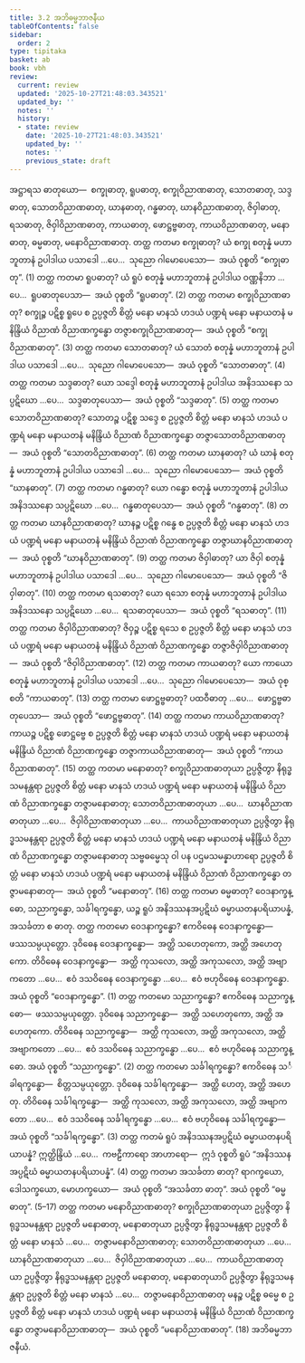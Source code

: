 ```yaml
---
title: 3.2 အဘိဓမ္မဘာဇနီယ
tableOfContents: false
sidebar:
  order: 2
type: tipitaka
basket: ab
book: vbh
review:
  current: review
  updated: '2025-10-27T21:48:03.343521'
  updated_by: ''
  notes: ''
  history:
  - state: review
    date: '2025-10-27T21:48:03.343521'
    updated_by: ''
    notes: ''
    previous_state: draft
---
```



<ReviewStatus review={frontmatter.review} showDetails={true} />

<HypothesisAnnotation frontmatter={frontmatter} />

<DynamicBreadcrumb />

<Division number="183" book="vbh" e="ch" v="30" p="89">

<Paragraph number="644" book="vbh">
အဋ္ဌာရသ ဓာတုယော—  စက္ခုဓာတု, ရူပဓာတု, စက္ခုဝိညာဏဓာတု, သောတဓာတု, သဒ္ဒဓာတု, သောတဝိညာဏဓာတု, ဃာနဓာတု, ဂန္ဓဓာတု, ဃာနဝိညာဏဓာတု, ဇိဝှါဓာတု, ရသဓာတု, ဇိဝှါဝိညာဏဓာတု, ကာယဓာတု, ဖောဋ္ဌဗ္ဗဓာတု, ကာယဝိညာဏဓာတု, မနောဓာတု, ဓမ္မဓာတု, မနောဝိညာဏဓာတု.
</Paragraph>

</Division>
<Division number="184" book="vbh" e="ch" v="30" p="89">

<Paragraph number="645" book="vbh">
တတ္ထ ကတမာ စက္ခုဓာတု? ယံ စက္ခု စတုန္နံ မဟာဘူတာနံ ဥပါဒါယ ပသာဒေါ …ပေ…  သုညော ဂါမောပေသော—  အယံ ဝုစ္စတိ “စက္ခုဓာတု”. (1)
</Paragraph>

<Paragraph number="646" book="vbh">
တတ္ထ ကတမာ ရူပဓာတု? ယံ ရူပံ စတုန္နံ မဟာဘူတာနံ ဥပါဒါယ ဝဏ္ဏနိဘာ …ပေ…  ရူပဓာတုပေသာ—  အယံ ဝုစ္စတိ “ရူပဓာတု”. (2)
</Paragraph>

<Paragraph number="647" book="vbh">
တတ္ထ ကတမာ စက္ခုဝိညာဏဓာတု? စက္ခုဉ္စ ပဋိစ္စ ရူပေ စ ဥပ္ပဇ္ဇတိ စိတ္တံ မနော မာနသံ ဟဒယံ ပဏ္ဍရံ မနော မနာယတနံ မနိန္ဒြိယံ ဝိညာဏံ ဝိညာဏက္ခန္ဓော တဇ္ဇာစက္ခုဝိညာဏဓာတု—  အယံ ဝုစ္စတိ “စက္ခုဝိညာဏဓာတု”. (3)
</Paragraph>

<Paragraph number="648" book="vbh">
တတ္ထ ကတမာ သောတဓာတု? ယံ သောတံ စတုန္နံ မဟာဘူတာနံ ဥပါဒါယ ပသာဒေါ …ပေ…  သုညော ဂါမောပေသော—  အယံ ဝုစ္စတိ “သောတဓာတု”. (4)
</Paragraph>

<Paragraph number="649" book="vbh">
တတ္ထ ကတမာ သဒ္ဒဓာတု? ယော သဒ္ဒေါ စတုန္နံ မဟာဘူတာနံ ဥပါဒါယ အနိဒဿနော သပ္ပဋိဃော …ပေ…  သဒ္ဒဓာတုပေသာ—  အယံ ဝုစ္စတိ “သဒ္ဒဓာတု”. (5)
</Paragraph>

<Paragraph number="650" book="vbh">
တတ္ထ ကတမာ သောတဝိညာဏဓာတု? သောတဉ္စ ပဋိစ္စ သဒ္ဒေ စ ဥပ္ပဇ္ဇတိ စိတ္တံ မနော မာနသံ ဟဒယံ ပဏ္ဍရံ မနော မနာယတနံ မနိန္ဒြိယံ ဝိညာဏံ ဝိညာဏက္ခန္ဓော တဇ္ဇာသောတဝိညာဏဓာတု—  အယံ ဝုစ္စတိ “သောတဝိညာဏဓာတု”. (6)
</Paragraph>

<Paragraph number="651" book="vbh">
တတ္ထ ကတမာ ဃာနဓာတု? ယံ ဃာနံ စတုန္နံ မဟာဘူတာနံ ဥပါဒါယ ပသာဒေါ …ပေ…  သုညော ဂါမောပေသော—  အယံ ဝုစ္စတိ “ဃာနဓာတု”. (7)
</Paragraph>

<Paragraph number="652" book="vbh">
တတ္ထ ကတမာ ဂန္ဓဓာတု? ယော ဂန္ဓော စတုန္နံ မဟာဘူတာနံ ဥပါဒါယ အနိဒဿနော သပ္ပဋိဃော …ပေ…  ဂန္ဓဓာတုပေသာ—  အယံ ဝုစ္စတိ “ဂန္ဓဓာတု”. (8)
</Paragraph>

<Paragraph number="653" book="vbh">
တတ္ထ ကတမာ ဃာနဝိညာဏဓာတု? ဃာနဉ္စ ပဋိစ္စ ဂန္ဓေ စ ဥပ္ပဇ္ဇတိ စိတ္တံ မနော မာနသံ ဟဒယံ ပဏ္ဍရံ မနော မနာယတနံ မနိန္ဒြိယံ ဝိညာဏံ ဝိညာဏက္ခန္ဓော တဇ္ဇာဃာနဝိညာဏဓာတု—  အယံ ဝုစ္စတိ “ဃာနဝိညာဏဓာတု”. (9)
</Paragraph>

<Paragraph number="654" book="vbh">
တတ္ထ ကတမာ ဇိဝှါဓာတု? ယာ ဇိဝှါ စတုန္နံ မဟာဘူတာနံ ဥပါဒါယ ပသာဒေါ …ပေ…  သုညော ဂါမောပေသော—  အယံ ဝုစ္စတိ “ဇိဝှါဓာတု”. (10)
</Paragraph>

<Paragraph number="655" book="vbh">
တတ္ထ ကတမာ ရသဓာတု? ယော ရသော စတုန္နံ မဟာဘူတာနံ ဥပါဒါယ အနိဒဿနော သပ္ပဋိဃော …ပေ…  ရသဓာတုပေသာ—  အယံ ဝုစ္စတိ “ရသဓာတု”. (11)
</Paragraph>

<Paragraph number="656" book="vbh">
တတ္ထ ကတမာ ဇိဝှါဝိညာဏဓာတု? ဇိဝှဉ္စ ပဋိစ္စ ရသေ စ ဥပ္ပဇ္ဇတိ စိတ္တံ မနော မာနသံ ဟဒယံ ပဏ္ဍရံ မနော မနာယတနံ မနိန္ဒြိယံ ဝိညာဏံ ဝိညာဏက္ခန္ဓော တဇ္ဇာဇိဝှါဝိညာဏဓာတု—  အယံ ဝုစ္စတိ “ဇိဝှါဝိညာဏဓာတု”. (12)
</Paragraph>

<Paragraph number="657" book="vbh">
တတ္ထ ကတမာ ကာယဓာတု? ယော ကာယော စတုန္နံ မဟာဘူတာနံ ဥပါဒါယ ပသာဒေါ …ပေ…  သုညော ဂါမောပေသော—  အယံ ဝုစ္စတိ “ကာယဓာတု”. (13)
</Paragraph>

<Paragraph number="658" book="vbh">
တတ္ထ ကတမာ ဖောဋ္ဌဗ္ဗဓာတု? ပထဝီဓာတု …ပေ…  ဖောဋ္ဌဗ္ဗဓာတုပေသာ—  အယံ ဝုစ္စတိ “ဖောဋ္ဌဗ္ဗဓာတု”. (14)
</Paragraph>

<Paragraph number="659" book="vbh">
တတ္ထ ကတမာ ကာယဝိညာဏဓာတု? ကာယဉ္စ ပဋိစ္စ ဖောဋ္ဌဗ္ဗေ စ ဥပ္ပဇ္ဇတိ စိတ္တံ မနော မာနသံ ဟဒယံ ပဏ္ဍရံ မနော မနာယတနံ မနိန္ဒြိယံ ဝိညာဏံ ဝိညာဏက္ခန္ဓော တဇ္ဇာကာယဝိညာဏဓာတု—  အယံ ဝုစ္စတိ “ကာယဝိညာဏဓာတု”. (15)
</Paragraph>

<Paragraph number="660" book="vbh">
တတ္ထ ကတမာ မနောဓာတု? စက္ခုဝိညာဏဓာတုယာ ဥပ္ပဇ္ဇိတွာ နိရုဒ္ဓသမနန္တရာ ဥပ္ပဇ္ဇတိ စိတ္တံ မနော မာနသံ ဟဒယံ ပဏ္ဍရံ မနော မနာယတနံ မနိန္ဒြိယံ ဝိညာဏံ ဝိညာဏက္ခန္ဓော တဇ္ဇာမနောဓာတု; သောတဝိညာဏဓာတုယာ …ပေ…  ဃာနဝိညာဏဓာတုယာ …ပေ…  ဇိဝှါဝိညာဏဓာတုယာ …ပေ…  ကာယဝိညာဏဓာတုယာ ဥပ္ပဇ္ဇိတွာ နိရုဒ္ဓသမနန္တရာ ဥပ္ပဇ္ဇတိ စိတ္တံ မနော မာနသံ ဟဒယံ ပဏ္ဍရံ မနော မနာယတနံ မနိန္ဒြိယံ ဝိညာဏံ ဝိညာဏက္ခန္ဓော တဇ္ဇာမနောဓာတု သဗ္ဗဓမ္မေသု ဝါ ပန ပဌမသမန္နာဟာရော ဥပ္ပဇ္ဇတိ စိတ္တံ မနော မာနသံ ဟဒယံ ပဏ္ဍရံ မနော မနာယတနံ မနိန္ဒြိယံ ဝိညာဏံ ဝိညာဏက္ခန္ဓော တဇ္ဇာမနောဓာတု—  အယံ ဝုစ္စတိ “မနောဓာတု”. (16)
</Paragraph>

<Paragraph number="661" book="vbh">
တတ္ထ ကတမာ ဓမ္မဓာတု? ဝေဒနာက္ခန္ဓော, သညာက္ခန္ဓော, သင်္ခါရက္ခန္ဓော, ယဉ္စ ရူပံ အနိဒဿနအပ္ပဋိဃံ ဓမ္မာယတနပရိယာပန္နံ, အသင်္ခတာ စ ဓာတု.
</Paragraph>

<Paragraph number="662" book="vbh">
တတ္ထ ကတမော ဝေဒနာက္ခန္ဓော? ဧကဝိဓေန ဝေဒနာက္ခန္ဓော—  ဖဿသမ္ပယုတ္တော. ဒုဝိဓေန ဝေဒနာက္ခန္ဓော—  အတ္ထိ သဟေတုကော, အတ္ထိ အဟေတုကော. တိဝိဓေန ဝေဒနာက္ခန္ဓော—  အတ္ထိ ကုသလော, အတ္ထိ အကုသလော, အတ္ထိ အဗျာကတော …ပေ…  ဧဝံ ဒသဝိဓေန ဝေဒနာက္ခန္ဓော …ပေ…  ဧဝံ ဗဟုဝိဓေန ဝေဒနာက္ခန္ဓော. အယံ ဝုစ္စတိ “ဝေဒနာက္ခန္ဓော”. (1)
</Paragraph>

<Paragraph number="663" book="vbh">
တတ္ထ ကတမော သညာက္ခန္ဓော? ဧကဝိဓေန သညာက္ခန္ဓော—  ဖဿသမ္ပယုတ္တော. ဒုဝိဓေန သညာက္ခန္ဓော—  အတ္ထိ သဟေတုကော, အတ္ထိ အဟေတုကော. တိဝိဓေန သညာက္ခန္ဓော—  အတ္ထိ ကုသလော, အတ္ထိ အကုသလော, အတ္ထိ အဗျာကတော …ပေ…  ဧဝံ ဒသဝိဓေန သညာက္ခန္ဓော …ပေ…  ဧဝံ ဗဟုဝိဓေန သညာက္ခန္ဓော. အယံ ဝုစ္စတိ “သညာက္ခန္ဓော”. (2)
</Paragraph>

<Paragraph number="664" book="vbh">
တတ္ထ ကတမော သင်္ခါရက္ခန္ဓော? ဧကဝိဓေန သင်္ခါရက္ခန္ဓော—  စိတ္တသမ္ပယုတ္တော. ဒုဝိဓေန သင်္ခါရက္ခန္ဓော—  အတ္ထိ ဟေတု, အတ္ထိ အဟေတု. တိဝိဓေန သင်္ခါရက္ခန္ဓော—  အတ္ထိ ကုသလော, အတ္ထိ အကုသလော, အတ္ထိ အဗျာကတော …ပေ…  ဧဝံ ဒသဝိဓေန သင်္ခါရက္ခန္ဓော …ပေ…  ဧဝံ ဗဟုဝိဓေန သင်္ခါရက္ခန္ဓော—  အယံ ဝုစ္စတိ “သင်္ခါရက္ခန္ဓော”. (3)
</Paragraph>

<Paragraph number="665" book="vbh">
တတ္ထ ကတမံ ရူပံ အနိဒဿနအပ္ပဋိဃံ ဓမ္မာယတနပရိယာပန္နံ? ဣတ္ထိန္ဒြိယံ …ပေ…  ကဗဠီကာရော အာဟာရော—  ဣဒံ ဝုစ္စတိ ရူပံ “အနိဒဿနအပ္ပဋိဃံ ဓမ္မာယတနပရိယာပန္နံ”. (4)
</Paragraph>

<Paragraph number="666" book="vbh">
တတ္ထ ကတမာ အသင်္ခတာ ဓာတု? ရာဂက္ခယော, ဒေါသက္ခယော, မောဟက္ခယော—  အယံ ဝုစ္စတိ “အသင်္ခတာ ဓာတု”. အယံ ဝုစ္စတိ “ဓမ္မဓာတု”. (5–17)
</Paragraph>

<Paragraph number="667" book="vbh">
တတ္ထ ကတမာ မနောဝိညာဏဓာတု? စက္ခုဝိညာဏဓာတုယာ ဥပ္ပဇ္ဇိတွာ နိရုဒ္ဓသမနန္တရာ ဥပ္ပဇ္ဇတိ မနောဓာတု, မနောဓာတုယာ ဥပ္ပဇ္ဇိတွာ နိရုဒ္ဓသမနန္တရာ ဥပ္ပဇ္ဇတိ စိတ္တံ မနော မာနသံ …ပေ…  တဇ္ဇာမနောဝိညာဏဓာတု; သောတဝိညာဏဓာတုယာ …ပေ…  ဃာနဝိညာဏဓာတုယာ …ပေ…  ဇိဝှါဝိညာဏဓာတုယာ …ပေ…  ကာယဝိညာဏဓာတုယာ ဥပ္ပဇ္ဇိတွာ နိရုဒ္ဓသမနန္တရာ ဥပ္ပဇ္ဇတိ မနောဓာတု, မနောဓာတုယာပိ ဥပ္ပဇ္ဇိတွာ နိရုဒ္ဓသမနန္တရာ ဥပ္ပဇ္ဇတိ စိတ္တံ မနော မာနသံ …ပေ…  တဇ္ဇာမနောဝိညာဏဓာတု မနဉ္စ ပဋိစ္စ ဓမ္မေ စ ဥပ္ပဇ္ဇတိ စိတ္တံ မနော မာနသံ ဟဒယံ ပဏ္ဍရံ မနော မနာယတနံ မနိန္ဒြိယံ ဝိညာဏံ ဝိညာဏက္ခန္ဓော တဇ္ဇာမနောဝိညာဏဓာတု—  အယံ ဝုစ္စတိ “မနောဝိညာဏဓာတု”. (18)

</Paragraph>
</Division>

<Paragraph number="668" type="center" book="vbh">
အဘိဓမ္မဘာဇနီယံ.
</Paragraph>